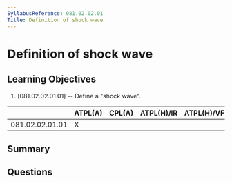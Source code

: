 ```yaml
---
SyllabusReference: 081.02.02.01
Title: Definition of shock wave
---
```


# Definition of shock wave

## Learning Objectives

1. [081.02.02.01.01] -- Define a "shock wave".

|                 | ATPL(A) | CPL(A) | ATPL(H)/IR | ATPL(H)/VFR | CPL(H) | IR  | CBIR(A) |
| --------------- | ------- | ------ | ---------- | ----------- | ------ | --- | ------- |
| 081.02.02.01.01 | X       |        |            |             |        |     |         |

## Summary

## Questions
